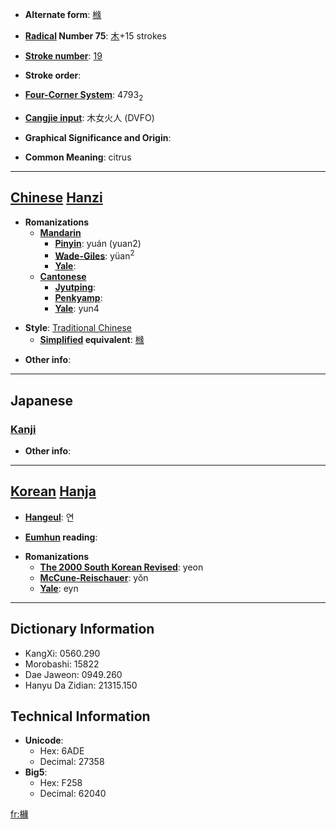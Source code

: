 * '''Alternate form''': [[橼]]

* '''[[Wiktionary:Chinese radical index| Radical]] Number 75''': [[Wiktionary:Chinese radical index 木|木]]+15 strokes

* '''[[Wiktionary:Chinese total strokes index|Stroke number]]''': [[Wiktionary:Chinese total strokes index 19|19]]

* '''Stroke order''': 

* '''[[Wiktionary:Chinese four corner index|Four-Corner System]]''': 4793<sub>2</sub>

* '''[[Wiktionary:Chinese Cangjie index|Cangjie input]]''': 木女火人 (DVFO)

* '''Graphical Significance and Origin''': 

* '''Common Meaning''': citrus

----

== [[Chinese]] [[Hanzi]] ==

* '''Romanizations'''
** '''[[Mandarin]]'''
*** '''[[Pinyin]]''': yuán (yuan2)
*** '''[[Wade-Giles]]''': yüan<sup>2</sup>
*** '''[[Yale]]''': 
** '''[[Cantonese]]'''
*** '''[[Jyutping]]''':
*** '''[[Penkyamp]]''': 
*** '''[[Yale]]''': yun4

* '''Style''': [[Traditional Chinese]] 
** '''[[Simplified Chinese|Simplified]] equivalent''': [[橼]]

* '''Other info''': 

----

==Japanese==
===[[Kanji]]===
{{kanji|on readings=[[えん]] (en)|kun readings=}}

* '''Other info''':  

----

== [[Korean]] [[Hanja]] ==

* '''[[Hangeul]]''': 연

* '''[[Eumhun]] reading''': 

* '''Romanizations'''
** '''[[The 2000 South Korean Revised Romanization|The 2000 South Korean Revised]]''': yeon
** '''[[McCune-Reischauer]]''': yŏn
** '''[[Yale]]''': eyn

----

== Dictionary Information ==

* KangXi: 0560.290
* Morobashi: 15822
* Dae Jaweon: 0949.260
* Hanyu Da Zidian: 21315.150

== Technical Information ==

* '''Unicode''':
** Hex: 6ADE
** Decimal: 27358
* '''Big5''':
** Hex: F258
** Decimal: 62040

[[fr:櫞]]